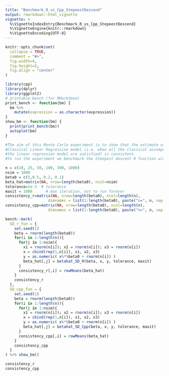 ```yaml
---
title: "Benchmark_R_vs_Cpp_StepeestDescend"
output: rmarkdown::html_vignette
vignette: >
  %\VignetteIndexEntry{Benchmark_R_vs_Cpp_StepeestDescend}
  %\VignetteEngine{knitr::rmarkdown}
  %\VignetteEncoding{UTF-8}
---
```


```r
knitr::opts_chunk$set(
  collapse = TRUE,
  comment = "#>",
  fig.width=4, 
  fig.height=2,
  fig.align = "center"
)
```

```r
library(cpp)
library(dplyr)
library(ggplot2)
# printable bench (for RMarkdown)
print_bench <- function(bm) {
  bm %>% 
    mutate(expression = as.character(expression))
}
show_bm <- function(bm) {
  print(print_bench(bm))
  autoplot(bm)
}

#The aim of this Monte Carlo experiment is to show that the estimate of a
#Classical Linear Regression model (i.e. when all the classical assumptions of
#the linear regression model are satisfied) is consistent.
#To run the experiment we benchmark the Steepest descent R function with its Cpp version.

n = c(10, 25, 50, 100, 500, 1000)
nsim = 1000
beta0 = c(5,0.5, 0.2, 0.1)
beta_hat=matrix(NA, nrow=length(beta0), ncol=nsim)
tolerance=1e-3  # tolerance
maxit = 1000      # max iteration, not to run forever
consistency_r=matrix(NA, nrow=length(beta0), ncol=length(n), 
                   dimnames = list(1:length(beta0), paste("n=", n, sep = "")))
consistency_cpp=matrix(NA, nrow=length(beta0), ncol=length(n), 
                   dimnames = list(1:length(beta0), paste("n=", n, sep = "")))

bench::mark(
  SD_r_fun = {
    set.seed(1)
    beta = rnorm(length(beta0))
    for(i in 1:length(n)){
      for(j in 1:nsim){
        x1 = rnorm(n[i]); x2 = rnorm(n[i]); x3 = rnorm(n[i])
        x = cbind(rep(1,n[i]), x1, x2, x3)
        y = as.numeric( x%*%beta0 + rnorm(n[i]) )
        beta_hat[,j] = betahat_SD_R(beta, x, y, tolerance, maxit)
      }
      consistency_r[,i] = rowMeans(beta_hat)
    }
    consistency_r
  },
  SD_cpp_fun = {
    set.seed(1)
    beta = rnorm(length(beta0))
    for(i in 1:length(n)){
      for(j in 1:nsim){
        x1 = rnorm(n[i]); x2 = rnorm(n[i]); x3 = rnorm(n[i])
        x = cbind(rep(1,n[i]), x1, x2, x3)
        y = as.numeric( x%*%beta0 + rnorm(n[i]) )
        beta_hat[,j] = betahat_SD_Cpp(beta, x, y, tolerance, maxit)
      }
      consistency_cpp[,i] = rowMeans(beta_hat)
    }
    consistency_cpp
  }
) %>% show_bm()

consistency_r
consistency_cpp
```
